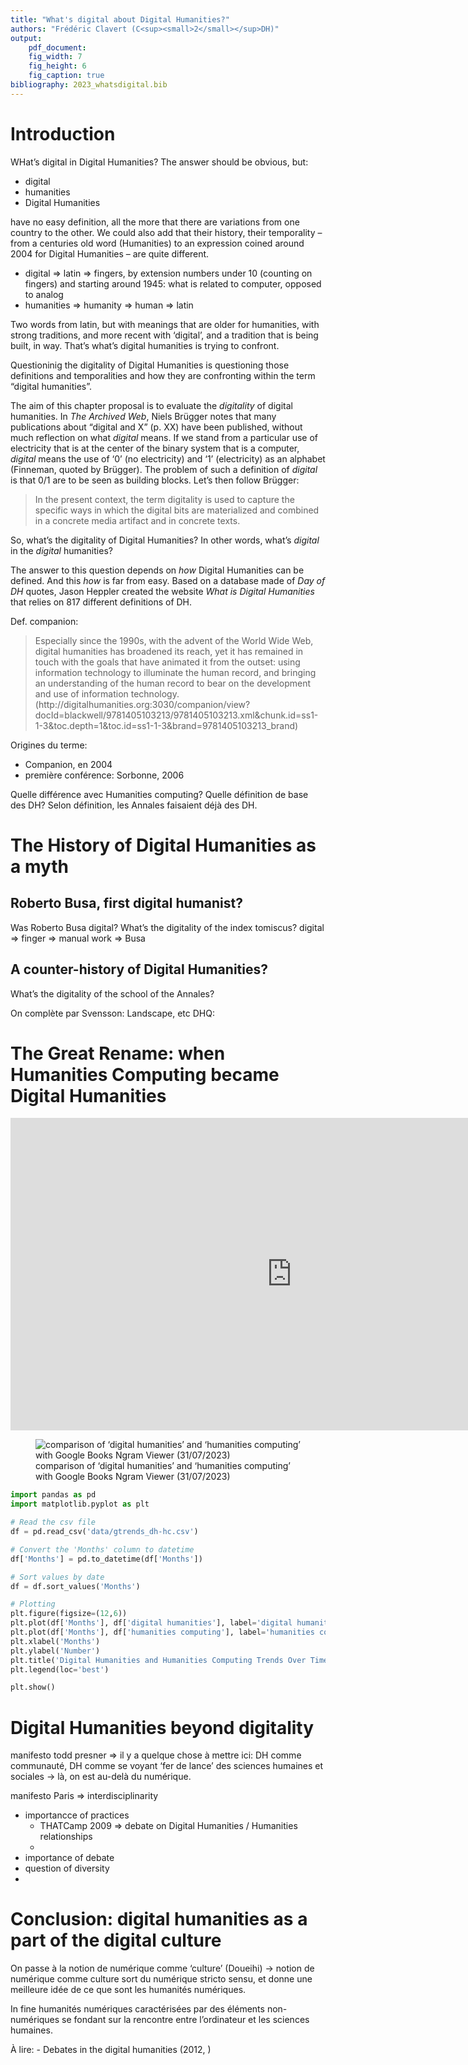 ```yaml
---
title: "What's digital about Digital Humanities?"
authors: "Frédéric Clavert (C<sup><small>2</small></sup>DH)"
output:
    pdf_document:
    fig_width: 7
    fig_height: 6
    fig_caption: true
bibliography: 2023_whatsdigital.bib
---
```


# Introduction

WHat's digital in Digital Humanities? The answer should be obvious, but:

- digital
- humanities
- Digital Humanities

have no easy definition, all the more that there are variations from one country to the other. We could also add that their history, their temporality -- from a centuries old word (Humanities) to an expression coined around 2004 for Digital Humanities -- are quite different. 

- digital => latin => fingers, by extension numbers under 10 (counting on fingers) and starting around 1945: what is related to computer, opposed to analog
- humanities => humanity => human => latin

Two words from latin, but with meanings that are older for humanities, with strong traditions, and more recent with 'digital', and a tradition that is being built, in way. That's what's digital humanities is trying to confront. 

Questioninig the digitality of Digital Humanities is questioning those definitions and temporalities and how they are confronting within the term "digital humanities".

The aim of this chapter proposal is to evaluate the *digitality* of digital humanities. In *The Archived Web*, Niels Brügger notes that many publications about "digital and X" (p. XX) have been published, without much reflection on what *digital* means. If we stand from a particular use of electricity that is at the center of the binary system that is a computer, *digital* means the use of '0' (no electricity) and '1' (electricity) as an alphabet (Finneman, quoted by Brügger). The problem of such a definition of *digital* is that 0/1 are to be seen as building blocks. Let's then follow Brügger:

>  In the present context, the term digitality is used to capture the specific ways in which the digital bits are materialized and combined in a concrete media artifact and in concrete texts.

So, what's the digitality of Digital Humanities? In other words, what's *digital* in the *digital* humanities?

The answer to this question depends on *how* Digital Humanities can be defined. And this *how* is far from easy. Based on a database made of *Day of DH* quotes, Jason Heppler created the website *What is Digital Humanities* that relies on 817 different definitions of DH.

Def. companion:

> Especially since the 1990s, with the advent of the World Wide Web, digital humanities has broadened its reach, yet it has remained in touch with the goals that have animated it from the outset: using information technology to illuminate the human record, and bringing an understanding of the human record to bear on the development and use of information technology. (http://digitalhumanities.org:3030/companion/view?docId=blackwell/9781405103213/9781405103213.xml&chunk.id=ss1-1-3&toc.depth=1&toc.id=ss1-1-3&brand=9781405103213_brand)


Origines du terme:

- Companion, en 2004
- première conférence: Sorbonne, 2006

Quelle différence avec Humanities computing? Quelle définition de base des DH? Selon définition, les Annales faisaient déjà des DH.


# The History of Digital Humanities as a myth

## Roberto Busa, first digital humanist?

Was Roberto Busa digital? What's the digitality of the index tomiscus?
digital => finger => manual work => Busa

## A counter-history of Digital Humanities?

What's the digitality of the school of the Annales?



On complète par Svensson: Landscape, etc DHQ:


# The Great Rename: when Humanities Computing became Digital Humanities

<iframe name="ngram_chart" src="https://books.google.com/ngrams/interactive_chart?content=digital+humanities,humanities+computing&year_start=1945&year_end=2019&case_insensitive=on&corpus=en-2019&smoothing=0" width=900 height=500 marginwidth=0 marginheight=0 hspace=0 vspace=0 frameborder=0 scrolling=no></iframe>

![comparison of 'digital humanities' and 'humanities computing' with Google Books Ngram Viewer (31/07/2023)](img/ngram_DH-HC.png)

```python
import pandas as pd
import matplotlib.pyplot as plt

# Read the csv file
df = pd.read_csv('data/gtrends_dh-hc.csv')

# Convert the 'Months' column to datetime
df['Months'] = pd.to_datetime(df['Months'])

# Sort values by date
df = df.sort_values('Months')

# Plotting
plt.figure(figsize=(12,6))
plt.plot(df['Months'], df['digital humanities'], label='digital humanities', color='blue')
plt.plot(df['Months'], df['humanities computing'], label='humanities computing', color='red')
plt.xlabel('Months')
plt.ylabel('Number')
plt.title('Digital Humanities and Humanities Computing Trends Over Time')
plt.legend(loc='best')

plt.show()

```



# Digital Humanities beyond digitality

manifesto todd presner
=> il y a quelque chose à mettre ici: DH comme communauté, DH comme se voyant 'fer de lance' des sciences humaines et sociales -> là, on est au-delà du numérique.

manifesto Paris 
=> interdisciplinarity

- importancce of practices
  - THATCamp 2009 => debate on Digital Humanities / Humanities relationships
  - 
- importance of debate
- question of diversity
- 

# Conclusion: digital humanities as a part of the digital culture

On passe à la notion de numérique comme 'culture' (Doueihi) -> notion de numérique comme culture sort du numérique stricto sensu, et donne une meilleure idée de ce que sont les humanités numériques.

In fine humanités numériques caractérisées par des éléments non-numériques se fondant sur la rencontre entre l'ordinateur et les sciences humaines.


À lire: 
- Debates in the digital humanities (2012, )